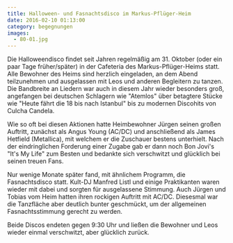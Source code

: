 ```yaml
---
title: Halloween- und Fasnachtsdisco im Markus-Pflüger-Heim
date: 2016-02-10 01:13:00
category: begegnungen
images:
  - 80-01.jpg
---
```


Die Halloweendisco findet seit Jahren regelmäßig am 31. Oktober (oder ein paar Tage früher/später) in der Cafeteria des Markus-Pflüger-Heims statt. Alle Bewohner des Heims sind herzlich eingeladen, an dem Abend teilzunehmen und ausgelassen mit Leos und anderen Begleitern zu tanzen. Die Bandbreite an Liedern war auch in diesem Jahr wieder besonders groß, angefangen bei deutschen Schlagern wie "Atemlos" über betagtere Stücke wie "Heute fährt die 18 bis nach Istanbul" bis zu modernen Discohits von Culcha Candela.

Wie so oft bei diesen Aktionen hatte Heimbewohner Jürgen seinen großen Auftritt, zunächst als Angus Young (AC/DC) und anschließend als James Hetfield (Metallica), mit welchem er die Zuschauer bestens unterhielt. Nach der eindringlichen Forderung einer Zugabe gab er dann noch Bon Jovi's "It's My Life" zum Besten und bedankte sich verschwitzt und glücklich bei seinen treuen Fans.

Nur wenige Monate später fand, mit ähnlichem Programm, die Fasnachtsdisco statt. Kult-DJ Manfred Listl und einige Praktikanten waren wieder mit dabei und sorgten für ausgelassene Stimmung. Auch Jürgen und Tobias vom Heim hatten ihren rockigen Auftritt mit AC/DC. Diesesmal war die Tanzfläche aber deutlich bunter geschmückt, um der allgemeinen Fasnachtsstimmung gerecht zu werden.

Beide Discos endeten gegen 9:30 Uhr und ließen die Bewohner und Leos wieder einmal verschwitzt, aber glücklich zurück.
